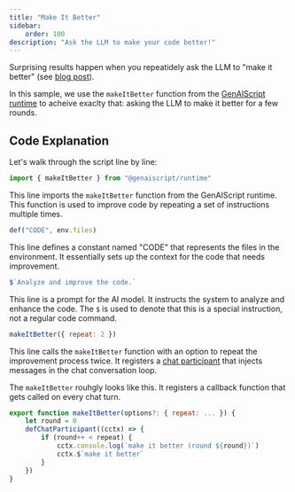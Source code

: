 ```yaml
---
title: "Make It Better"
sidebar:
    order: 100
description: "Ask the LLM to make your code better!"
---
```


Surprising results happen when you repeatidely ask the LLM to "make it better" (see [blog post](https://minimaxir.com/2025/01/write-better-code/)).

In this sample, we use the `makeItBetter` function from the [GenAIScript runtime](/genaiscript/reference/runtime)
to acheive exaclty that: asking the LLM to make it better for a few rounds.

## Code Explanation

Let's walk through the script line by line:

```js
import { makeItBetter } from "@genaiscript/runtime"
```

This line imports the `makeItBetter` function from the GenAIScript runtime. This function is used to improve code by repeating a set of instructions multiple times.

```js
def("CODE", env.files)
```

This line defines a constant named "CODE" that represents the files in the environment. It essentially sets up the context for the code that needs improvement.

```js
$`Analyze and improve the code.`
```

This line is a prompt for the AI model. It instructs the system to analyze and enhance the code. The `$` is used to denote that this is a special instruction, not a regular code command.

```js
makeItBetter({ repeat: 2 })
```

This line calls the `makeItBetter` function with an option to repeat the improvement process twice. It registers a [chat participant](/genaiscript/reference/scripts/chat-participants)
that injects messages in the chat conversation loop.

The `makeItBetter` rouhgly looks like this. It registers a callback function that gets called
on every chat turn.

```js
export function makeItBetter(options?: { repeat: ... }) {
    let round = 0
    defChatParticipant((cctx) => {
        if (round++ < repeat) {
            cctx.console.log(`make it better (round ${round})`)
            cctx.$`make it better`
        }
    })
}
```
